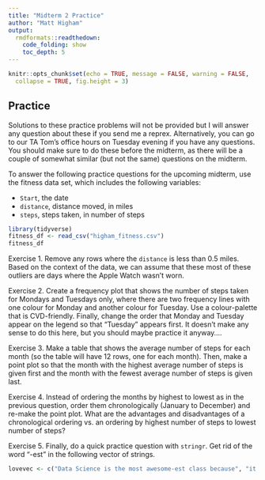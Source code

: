 ```yaml
---
title: "Midterm 2 Practice"
author: "Matt Higham"
output: 
  rmdformats::readthedown:
    code_folding: show
    toc_depth: 5
---
```


```r
knitr::opts_chunk$set(echo = TRUE, message = FALSE, warning = FALSE,
  collapse = TRUE, fig.height = 3)
```

## Practice

Solutions to these practice problems will not be provided but I will answer any question about these if you send me a reprex. Alternatively, you can go to our TA Tom's office hours on Tuesday evening if you have any questions. You should make sure to do these before the midterm, as there will be a couple of somewhat similar (but not the same) questions on the midterm.

To answer the following practice questions for the upcoming midterm, use the fitness data set, which includes the following variables:

* `Start`, the date
* `distance`, distance moved, in miles
* `steps`, steps taken, in number of steps

```r
library(tidyverse)
fitness_df <- read_csv("higham_fitness.csv")
fitness_df
```

Exercise 1. Remove any rows where the `distance` is less than 0.5 miles. Based on the context of the data, we can assume that these most of these outliers are days where the Apple Watch wasn't worn.

Exercise 2. Create a frequency plot that shows the number of steps taken for Mondays and Tuesdays only, where there are two frequency lines with one colour for Monday and another colour for Tuesday. Use a colour-palette that is CVD-friendly. Finally, change the order that Monday and Tuesday appear on the legend so that "Tuesday" appears first. It doesn't make any sense to do this here, but you should maybe practice it anyway....

Exercise 3. Make a table that shows the average number of steps for each month (so the table will have 12 rows, one for each month). Then, make a point plot so that the month with the highest average number of steps is given first and the month with the fewest average number of steps is given last.

Exercise 4. Instead of ordering the months by highest to lowest as in the previous question, order them chronologically (January to December) and re-make the point plot. What are the advantages and disadvantages of a chronological ordering vs. an ordering by highest number of steps to lowest number of steps?

Exercise 5. Finally, do a quick practice question with `stringr`. Get rid of the word "-est" in the following vector of strings.

```r
lovevec <- c("Data Science is the most awesome-est class because", "it's just like simply the most wonderful-est class",  "that ever existed in the history of the fun-est classes.")
```